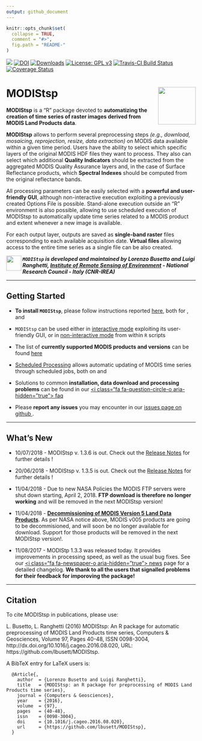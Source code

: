 ```yaml
---
output: github_document
---
```

<!-- README.md is generated from README.Rmd. Please edit that file -->

```r
knitr::opts_chunk$set(
  collapse = TRUE,
  comment = "#>",
  fig.path = "README-"
)
```

[![](https://www.r-pkg.org/badges/version-ago/MODIStsp)](http://cran.rstudio.com/web/packages/MODIStsp/index.html)
[![DOI](https://zenodo.org/badge/DOI/10.5281/zenodo.290683.svg)](https://doi.org/10.5281/zenodo.290683)
[![Downloads](http://cranlogs.r-pkg.org/badges/grand-total/MODIStsp?color=red)](http://cran.rstudio.com/web/packages/MODIStsp/index.html)
[![License: GPL v3](https://img.shields.io/badge/License-GPL%20v3-blue.svg)](http://www.gnu.org/licenses/gpl-3.0)
[![Travis-CI Build Status](https://travis-ci.org/lbusett/MODIStsp.svg?branch=master)](https://travis-ci.org/lbusett/MODIStsp)
[![Coverage Status](https://img.shields.io/codecov/c/github/lbusett/MODIStsp/master.svg)](https://codecov.io/github/lbusett/MODIStsp?branch=master)


# <i class="fa fa-globe" aria-hidden="true"></i> MODIStsp <img src="man/figures/logo.png" width="100" height="100" align="right"/>

**MODIStsp** is a "R" package devoted to **automatizing the creation of time series of raster images derived from MODIS Land Products data**. 

**MODIStsp** allows to perform several preprocessing steps _(e.g., download, mosaicing, 
reprojection, resize, data extraction)_ on MODIS data available within a given time period.
Users have the ability to select which specific layers of the original MODIS HDF files they 
want to process. They also can select which additional **Quality Indicators** should be 
extracted from the aggregated MODIS Quality Assurance layers and, in the case of Surface 
Reflectance products, which **Spectral Indexes** should be computed from the original reflectance 
bands. 

All processing parameters can be easily selected with a **powerful and user-friendly GUI**, 
although non-interactive execution exploiting a previously created Options File is possible. 
Stand-alone execution outside an "R" environment is also possible, allowing to use scheduled 
execution of MODIStsp to automatically update time series related to a MODIS product and extent 
whenever a new image is available. 

For each output layer, outputs are saved as **single-band raster** files corresponding to 
each available acquisition date. **Virtual files** allowing access to the entire time series 
as a single file can be also created. 


<a href="http://www.irea.cnr.it/en/"> <img src="man/figures/logo_irea.png" height="40" align="left" /></a>


___`MODIStsp` is developed and maintained by Lorenzo Busetto and Luigi Ranghetti,
[Institute of Remote Sensing of Environment](http://www.irea.cnr.it/en/) - National Research Council - Italy (CNR-IREA)___


____________________________________________________________________________________

## <i class="fa fa-cog" aria-hidden="true"></i> Getting Started

- __To install `MODIStsp`__, please follow instructions reported [here](articles/installation.html),
both for [<i class="fa fa-windows" aria-hidden="true"></i>](articles/installation.html#installing-on-windows) , [<i class="fa fa-linux" aria-hidden="true"></i>](articles/installation.html#installing-on-linux-systems) and [<i class="fa fa-apple" aria-hidden="true"></i>](articles/installation.html#installing-on-mac)

- `MODIStsp` can be used either in [interactive mode](articles/interactive_execution.html) 
exploiting its user-friendly GUI, or in [non-interactive mode](articles/noninteractive_execution.html) 
from within `R` scripts

- The list of __currently supported MODIS products and versions__ can be found [here](articles/Products_list.html) 

- [Scheduled Processing](articles/noninteractive_execution.html#scheduled-processing) allows 
automatic updating of MODIS time series through scheduled jobs, both on [<i class="fa fa-windows" aria-hidden="true"></i>](articles/standalone_execution.html#on-windows) and [<i class="fa fa-linux" aria-hidden="true"></i>](articles/standalone_execution.html#on-linux)

- Solutions to common **installation, data download and processing problems** can be found 
in our [<i class="fa fa-question-circle-o aria-hidden="true"></i> faq](articles/faq.html)

- Please **report any issues** you may encounter in our [issues page on github <i class="fa fa-github-square" aria-hidden="true"></i>](https://github.com/lbusett/MODIStsp/issues) .

____________________________________________________________________________________

## <i class="fa fa-newspaper-o" aria-hidden="true"></i> What's New 

- 10/07/2018 - MODIStsp v. 1.3.6 is out. Check out the [Release Notes](https://github.com/lbusett/MODIStsp/releases/tag/v1.3.5) for further details !

- 20/06/2018 - MODIStsp v. 1.3.5 is out. Check out the [Release Notes](https://github.com/lbusett/MODIStsp/releases/tag/v1.3.5) for further details !

- 11/04/2018 - Due to new NASA Policies the MODIS FTP servers were shut down 
starting, April 2, 2018. **FTP download is therefore no longer working** and will
be removed in the next MODIStsp version!

- 11/04/2018 - [**Decommissioning of MODIS Version 5 Land Data Products**]( https://lpdaac.usgs.gov/about/news_archive/decommissioning_modis_version_5_land_data_products_april_9_2018_second_notice). As per NASA notice above, MODIS v005 products are going to be 
decommisioned, and will soon be no longer available for download. Support for those
products will be removed in the next MODIStsp version!.

- 11/08/2017 - MODIStp 1.3.3 was released today. It provides improvements in processing speed, as well as the usual bug fixes.  See our [<i class="fa fa-newspaper-o aria-hidden="true"></i> news](news/index.html) page for a detailed changelog.
**We thank to all the users that signalled problems for their feedback for imporoving the package!**

____________________________________________________________________________________

## <i class="fa fa-pencil" aria-hidden="true"></i>Citation


To cite MODIStsp in publications, please use:

L. Busetto, L. Ranghetti (2016) MODIStsp: An R package for automatic preprocessing of MODIS
  Land Products time series, Computers & Geosciences, Volume 97, Pages
  40-48, ISSN 0098-3004, http://dx.doi.org/10.1016/j.cageo.2016.08.020, URL: https://github.com/lbusett/MODIStsp. 
  
A BibTeX entry for LaTeX users is:

```
  @Article{,
    author  = {Lorenzo Busetto and Luigi Ranghetti},
    title   = {MODIStsp: an R package for preprocessing of MODIS Land Products time series},
    journal = {Computers & Geosciences},
    year    = {2016},
    volume  = {97},
    pages   = {40-48},
    issn    = {0098-3004},
    doi     = {10.1016/j.cageo.2016.08.020},
    url     = {https://github.com/lbusett/MODIStsp},
  }
```
